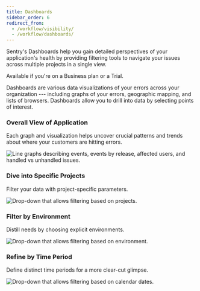 ```yaml
---
title: Dashboards
sidebar_order: 6
redirect_from:
  - /workflow/visibility/
  - /workflow/dashboards/
---
```


Sentry's Dashboards help you gain detailed perspectives of your application's health by providing filtering tools to navigate your issues across multiple projects in a single view.

<Alert title="Note" level="info">
  Available if you're on a Business plan or a Trial.
</Alert>

Dashboards are various data visualizations of your errors across your organization --- including graphs of your errors, geographic mapping, and lists of browsers. Dashboards allow you to drill into data by selecting points of interest.

### Overall View of Application

Each graph and visualization helps uncover crucial patterns and trends about where your customers are hitting errors.

![Line graphs describing events, events by release, affected users, and handled vs unhandled issues.](dashboard.png)

### Dive into Specific Projects

Filter your data with project-specific parameters.

![Drop-down that allows filtering based on projects.](project-filter.png)

### Filter by Environment

Distill needs by choosing explicit environments.

![Drop-down that allows filtering based on environment.](env-filter.png)

### Refine by Time Period

Define distinct time periods for a more clear-cut glimpse.

![Drop-down that allows filtering based on calendar dates.](date-filter.png)

